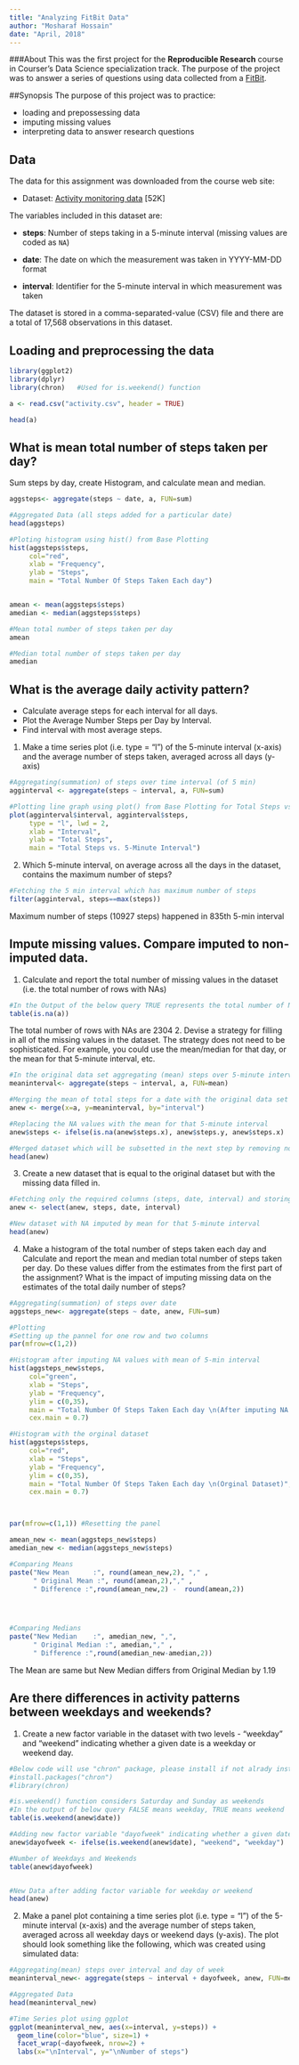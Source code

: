---
title: "Analyzing FitBit Data"
author: "Mosharaf Hossain"
date: "April, 2018"
---
###About
This was the first project for the **Reproducible Research** course in Courser's Data Science specialization track. The purpose of the project was to answer a series of questions using data collected from a [FitBit](http://en.wikipedia.org/wiki/Fitbit).


##Synopsis
The purpose of this project was to practice:

* loading and prepossessing data
* imputing missing values
* interpreting data to answer research questions

## Data
The data for this assignment was downloaded from the course web
site:

* Dataset: [Activity monitoring data](https://d396qusza40orc.cloudfront.net/repdata%2Fdata%2Factivity.zip) [52K]

The variables included in this dataset are:

* **steps**: Number of steps taking in a 5-minute interval (missing
    values are coded as `NA`)

* **date**: The date on which the measurement was taken in YYYY-MM-DD
    format

* **interval**: Identifier for the 5-minute interval in which
    measurement was taken

The dataset is stored in a comma-separated-value (CSV) file and there are a total of 17,568 observations in this dataset.

## Loading and preprocessing the data
```{r} 

library(ggplot2)
library(dplyr)
library(chron)   #Used for is.weekend() function

a <- read.csv("activity.csv", header = TRUE)

head(a)

```

## What is mean total number of steps taken per day?
Sum steps by day, create Histogram, and calculate mean and median.
```{r} 


aggsteps<- aggregate(steps ~ date, a, FUN=sum)

#Aggregated Data (all steps added for a particular date)
head(aggsteps)

#Ploting histogram using hist() from Base Plotting
hist(aggsteps$steps, 
     col="red", 
     xlab = "Frequency", 
     ylab = "Steps",
     main = "Total Number Of Steps Taken Each day")


amean <- mean(aggsteps$steps)
amedian <- median(aggsteps$steps)

#Mean total number of steps taken per day
amean

#Median total number of steps taken per day
amedian


```


## What is the average daily activity pattern?

* Calculate average steps for each interval for all days. 
* Plot the Average Number Steps per Day by Interval. 
* Find interval with most average steps. 
1. Make a time series plot (i.e. type = "l") of the 5-minute interval (x-axis) and the average number of steps taken, averaged across all days (y-axis)
```{r}

#Aggregating(summation) of steps over time interval (of 5 min)
agginterval <- aggregate(steps ~ interval, a, FUN=sum)

#Plotting line graph using plot() from Base Plotting for Total Steps vs 5-Minute Interval
plot(agginterval$interval, agginterval$steps, 
     type = "l", lwd = 2,
     xlab = "Interval", 
     ylab = "Total Steps",
     main = "Total Steps vs. 5-Minute Interval")


```


2. Which 5-minute interval, on average across all the days in the dataset, contains the maximum number of steps?
```{r}

#Fetching the 5 min interval which has maximum number of steps
filter(agginterval, steps==max(steps))
```

Maximum number of steps (10927 steps) happened in 835th 5-min interval

## Impute missing values. Compare imputed to non-imputed data.
1. Calculate and report the total number of missing values in the dataset (i.e. the total number of rows with NAs)

```{r}

#In the Output of the below query TRUE represents the total number of NA values
table(is.na(a))

```

The total number of rows with NAs are 2304
2. Devise a strategy for filling in all of the missing values in the dataset. The strategy does not need to be sophisticated. For example, you could use the mean/median for that day, or the mean for that 5-minute interval, etc.
```{r}
#In the original data set aggregating (mean) steps over 5-minute interval
meaninterval<- aggregate(steps ~ interval, a, FUN=mean)

#Merging the mean of total steps for a date with the original data set
anew <- merge(x=a, y=meaninterval, by="interval")

#Replacing the NA values with the mean for that 5-minute interval
anew$steps <- ifelse(is.na(anew$steps.x), anew$steps.y, anew$steps.x)

#Merged dataset which will be subsetted in the next step by removing not required columns
head(anew)

```
3. Create a new dataset that is equal to the original dataset but with the missing data filled in.

```{r}

#Fetching only the required columns (steps, date, interval) and storing in the new data set.
anew <- select(anew, steps, date, interval)

#New dataset with NA imputed by mean for that 5-minute interval
head(anew)
```

4. Make a histogram of the total number of steps taken each day and Calculate and report the mean and median total number of steps taken per day. Do these values differ from the estimates from the first part of the assignment? What is the impact of imputing missing data on the estimates of the total daily number of steps?

```{r}

#Aggregating(summation) of steps over date
aggsteps_new<- aggregate(steps ~ date, anew, FUN=sum)

#Plotting
#Setting up the pannel for one row and two columns
par(mfrow=c(1,2))

#Histogram after imputing NA values with mean of 5-min interval
hist(aggsteps_new$steps, 
     col="green",
     xlab = "Steps", 
     ylab = "Frequency",
     ylim = c(0,35),
     main = "Total Number Of Steps Taken Each day \n(After imputing NA values with \n mean of 5-min interval)",
     cex.main = 0.7)

#Histogram with the orginal dataset
hist(aggsteps$steps, 
     col="red", 
     xlab = "Steps", 
     ylab = "Frequency",
     ylim = c(0,35),
     main = "Total Number Of Steps Taken Each day \n(Orginal Dataset)",
     cex.main = 0.7)



par(mfrow=c(1,1)) #Resetting the panel

amean_new <- mean(aggsteps_new$steps)
amedian_new <- median(aggsteps_new$steps)

#Comparing Means
paste("New Mean      :", round(amean_new,2), "," ,  
      " Original Mean :", round(amean,2),"," , 
      " Difference :",round(amean_new,2) -  round(amean,2))




#Comparing Medians
paste("New Median    :", amedian_new, ",", 
      " Original Median :", amedian,"," , 
      " Difference :",round(amedian_new-amedian,2))

```

The Mean are same but New Median differs from Original Median by 1.19

## Are there differences in activity patterns between weekdays and weekends?

1. Create a new factor variable in the dataset with two levels - "weekday" and "weekend" indicating whether a given date is a weekday or weekend day.

``` {r}

#Below code will use "chron" package, please install if not alrady installed
#install.packages("chron")
#library(chron)

#is.weekend() function considers Saturday and Sunday as weekends
#In the output of below query FALSE means weekday, TRUE means weekend
table(is.weekend(anew$date))

#Adding new factor variable "dayofweek" indicating whether a given date is a weekday or weekend day
anew$dayofweek <- ifelse(is.weekend(anew$date), "weekend", "weekday")

#Number of Weekdays and Weekends
table(anew$dayofweek)


#New Data after adding factor variable for weekday or weekend
head(anew)


```

2. Make a panel plot containing a time series plot (i.e. type = "l") of the 5-minute interval (x-axis) and the average number of steps taken, averaged across all weekday days or weekend days (y-axis). The plot should look something like the following, which was created using simulated data:
``` {r}
#Aggregating(mean) steps over interval and day of week
meaninterval_new<- aggregate(steps ~ interval + dayofweek, anew, FUN=mean)

#Aggregated Data
head(meaninterval_new)

#Time Series plot using ggplot
ggplot(meaninterval_new, aes(x=interval, y=steps)) + 
  geom_line(color="blue", size=1) + 
  facet_wrap(~dayofweek, nrow=2) +
  labs(x="\nInterval", y="\nNumber of steps")

```





